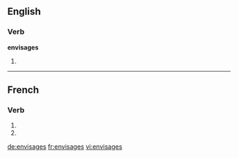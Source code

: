 {{also|envisagés}}
==English==

===Verb===
'''envisages'''

# {{en-third-person singular of|envisage}}

----

==French==

===Verb===
{{fr-verb-form}}

# {{conjugation of|envisager||2|s|pres|ind|lang=fr}}
# {{conjugation of|envisager||2|s|pres|sub|lang=fr}}

[[de:envisages]]
[[fr:envisages]]
[[vi:envisages]]